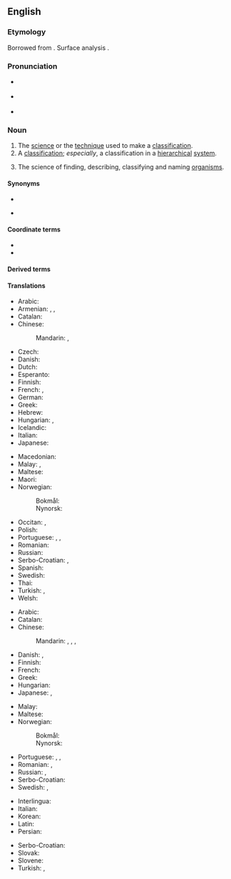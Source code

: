 ==English==
{{wikipedia}}

===Etymology===
{{PIE root|en|teh₂g}}
Borrowed from {{bor|en|fr|taxonomie}}. Surface analysis {{confix|en|taxo|nomy}}.

===Pronunciation===
* {{a|UK}} {{IPA|en|/tækˈsɒnəmi/}}
* {{a|US}} {{IPA|en|/tækˈsɑːnəmi/}}
* {{rhymes|en|ɒnəmi}}

===Noun===
{{en-noun|~|taxonomies}}

# The [[science]] or the [[technique]] used to make a [[classification]].
# A [[classification]]; ''especially'', a classification in a [[hierarchical]] [[system]].
# {{lb|en|taxonomy|uncountable}} The science of finding, describing, classifying and naming [[organism]]s.

====Synonyms====
* {{l|en|taxonomics}}
* {{sense|science of finding, describing, classifying and naming organisms}} {{l|en|alpha taxonomy}}

====Coordinate terms====
* {{l|en|nomenclature}}
* {{l|en|ontology}}

====Derived terms====
{{der3|en
|chemotaxonomy
|alpha taxonomy
|cytotaxonomy
|folk taxonomy
|ichnotaxonomy
|numerical taxonomy
|zootaxonomy
|parataxonomy
|cybertaxonomy
|phylotaxonomy
|morphotaxonomy
|subtaxonomy
|supertaxonomy
|scientific taxonomy
|taxonomic
|taxon}}

====Translations====
{{trans-top|science of finding, describing, classifying and naming organisms}}
* Arabic: {{t|ar|عِلْم اَلتَّصْنِيف|m}}
* Armenian: {{t+|hy|տաքսոնոմիա|sc=Armn}}, {{t+|hy|կարգաբանություն|sc=Armn}}, {{t+|hy|կարգաբաշխություն|sc=Armn}}
* Catalan: {{t+|ca|taxonomia|f}}
* Chinese:
*: Mandarin: {{t+|cmn|分類學|sc=Hani}}, {{t+|cmn|分类学|tr=fēnlèixué|sc=Hani}}
* Czech: {{t+|cs|taxonomie|f}}
* Danish: {{t+|da|taksonomi|c}}
* Dutch: {{t+|nl|taxonomie|f}}
* Esperanto: {{t|eo|taksonomio}}
* Finnish: {{t+|fi|taksonomia}}
* French: {{t+|fr|taxinomie|f}}, {{t+|fr|taxonomie|f}}
* German: {{t+|de|Taxonomie|f}}
* Greek: {{t+|el|ταξινομία|f|sc=Grek}}
* Hebrew: {{t+|he|טַקְסוֹנוֹמְיָה|f|tr=taksonómya}}
* Hungarian: {{t+|hu|rendszertan}}, {{t+|hu|taxonómia}}
* Icelandic: {{t|is|flokkunarfræði|m}}
* Italian: {{t+|it|tassonomia|f}}
* Japanese: {{t+|ja|分類学|tr=ぶんるいがく, bunruigaku}}
{{trans-mid}}
* Macedonian: {{t|mk|таксономија|f}}
* Malay: {{t|ms|kaji urutan}}, {{t|ms|taksonomi}}
* Maltese: {{t|mt|tassonomija}}
* Maori: {{t|mi|pūnaha whakarōpū}}
* Norwegian:
*: Bokmål: {{t+|nb|taksonomi|m}}
*: Nynorsk: {{t|nn|taksonomi|m}}
* Occitan: {{t|oc|taxonomia}}, {{t|oc|taxinomia|f}}
* Polish: {{t+|pl|taksonomia|f}}
* Portuguese: {{t+|pt|taxonomia|f}}, {{t+|pt|taxinomia|f}}, {{t+|pt|taxionomia|f}}
* Romanian: {{t+|ro|taxonomie|f}}
* Russian: {{t+|ru|таксоно́мия|f}}
* Serbo-Croatian: {{t+|sh|taksonòmija|f}}, {{t+|sh|sistemàtika|f}}
* Spanish: {{t+|es|taxonomía|f}}
* Swedish: {{t+|sv|taxonomi|c}}
* Thai: {{t|th|อนุกรมวิธาน}}
* Turkish: {{t+|tr|sınıflandırma}}, {{t+|tr|taksonomi}}
* Welsh: {{t+|cy|tacsonomeg|f}}
{{trans-bottom}}

{{trans-top|classification in a hierarchical system}}
* Arabic: {{t|ar|تَصْنِيف|m}}
* Catalan: {{t+|ca|taxonomia|f}}
* Chinese:
*: Mandarin: {{t+|cmn|分類法|sc=Hani}}, {{t+|cmn|分类法|tr=fēnlèifǎ|sc=Hani}}, {{t+|cmn|分類|sc=Hani}}, {{t+|cmn|分类|tr=fēnlèi|sc=Hani}}
* Danish: {{t+|da|taksonomi|c}}, {{t|da|systematik|c}}
* Finnish: {{t+|fi|taksonomia}}
* French: {{t+|fr|taxinomie|f}}
* Greek: {{t+|el|ταξινόμηση|f|sc=Grek}}
* Hungarian: {{t+|hu|osztályozás}}
* Japanese: {{t|ja|分類法|tr=ぶんふいほう, bunruihō}}, {{t+|ja|分類|tr=ぶんふい, bunrui}}
{{trans-mid}}
* Malay: {{t|ms|taksonomi}}
* Maltese: {{t|mt|tassonomija}}
* Norwegian:
*: Bokmål: {{t+|nb|taksonomi|m}}
*: Nynorsk: {{t|nn|taksonomi|m}}
* Portuguese: {{t+|pt|taxonomia|f}}, {{t+|pt|taxinomia|f}}, {{t+|pt|taxionomia|f}}
* Romanian: {{t+|ro|taxonomie|f}}, {{t|ro|ierarhică clasificare|f}}
* Russian: {{t+|ru|система́тика|f}}, {{t+|ru|классифика́ция}}
* Serbo-Croatian: {{t+|sh|taksonòmija|f}}
* Swedish: {{t+|sv|taxonomi|c}}, {{t+|sv|systematik|c}}
{{trans-bottom}}

{{checktrans-top}}
* Interlingua: {{t-check|ia|taxinomia}}
* Italian: {{t+check|it|tassonomia|f}}
* Korean: {{t+check|ko|분류학|tr=bunnyuhak|sc=Kore}}
* Latin: {{t+check|la|taxonomia|f}}
* Persian: {{t+check|fa|رده بندی|tr=rade bandi}}
{{trans-mid}}
* Serbo-Croatian: {{t+check|sh|taksonomija|f}}
* Slovak: {{t-check|sk|taxonómia|f}}
* Slovene: {{t+check|sl|taksonomija|f}}
* Turkish: {{t-check|tr|sınıflandırma bilimi}}, {{t+check|tr|taksonomi}}
{{trans-bottom}}